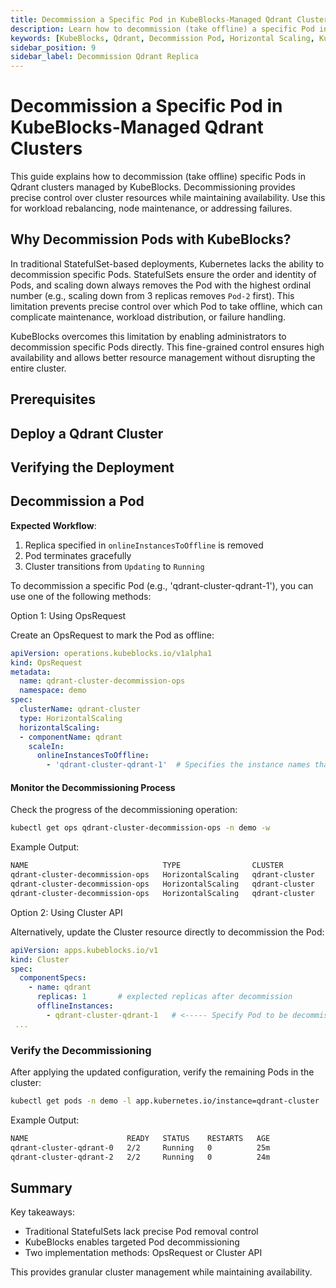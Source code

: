 ```yaml
---
title: Decommission a Specific Pod in KubeBlocks-Managed Qdrant Clusters
description: Learn how to decommission (take offline) a specific Pod in a Qdrant cluster managed by KubeBlocks.
keywords: [KubeBlocks, Qdrant, Decommission Pod, Horizontal Scaling, Kubernetes]
sidebar_position: 9
sidebar_label: Decommission Qdrant Replica
---
```





# Decommission a Specific Pod in KubeBlocks-Managed Qdrant Clusters

This guide explains how to decommission (take offline) specific Pods in Qdrant clusters managed by KubeBlocks. Decommissioning provides precise control over cluster resources while maintaining availability. Use this for workload rebalancing, node maintenance, or addressing failures.

## Why Decommission Pods with KubeBlocks?

In traditional StatefulSet-based deployments, Kubernetes lacks the ability to decommission specific Pods. StatefulSets ensure the order and identity of Pods, and scaling down always removes the Pod with the highest ordinal number (e.g., scaling down from 3 replicas removes `Pod-2` first). This limitation prevents precise control over which Pod to take offline, which can complicate maintenance, workload distribution, or failure handling.

KubeBlocks overcomes this limitation by enabling administrators to decommission specific Pods directly. This fine-grained control ensures high availability and allows better resource management without disrupting the entire cluster.

## Prerequisites


<Prerequisites />

## Deploy a Qdrant Cluster


<CreateCluster />

## Verifying the Deployment


<VerifyCluster />

## Decommission a Pod

**Expected Workflow**:

1. Replica specified in `onlineInstancesToOffline` is removed
2. Pod terminates gracefully
3. Cluster transitions from `Updating` to `Running`

To decommission a specific Pod (e.g., 'qdrant-cluster-qdrant-1'), you can use one of the following methods:

<Tabs>

  <TabItem value="opsRequest" label="OpsRequest API" default>

  Option 1: Using OpsRequest

  Create an OpsRequest to mark the Pod as offline:

  ```yaml
  apiVersion: operations.kubeblocks.io/v1alpha1
  kind: OpsRequest
  metadata:
    name: qdrant-cluster-decommission-ops
    namespace: demo
  spec:
    clusterName: qdrant-cluster
    type: HorizontalScaling
    horizontalScaling:
    - componentName: qdrant
      scaleIn:
        onlineInstancesToOffline:
          - 'qdrant-cluster-qdrant-1'  # Specifies the instance names that need to be taken offline
  ```

  #### Monitor the Decommissioning Process
  Check the progress of the decommissioning operation:

  ```bash
  kubectl get ops qdrant-cluster-decommission-ops -n demo -w
  ```
  Example Output:

  ```bash
NAME                              TYPE                CLUSTER          STATUS    PROGRESS   AGE
qdrant-cluster-decommission-ops   HorizontalScaling   qdrant-cluster   Running   0/1        8s
qdrant-cluster-decommission-ops   HorizontalScaling   qdrant-cluster   Running   1/1        31s
qdrant-cluster-decommission-ops   HorizontalScaling   qdrant-cluster   Succeed   1/1        31s
  ```

  </TabItem>

  <TabItem value="ClusterAPI" label="Cluster API">

  Option 2: Using Cluster API

  Alternatively, update the Cluster resource directly to decommission the Pod:

  ```yaml
  apiVersion: apps.kubeblocks.io/v1
  kind: Cluster
  spec:
    componentSpecs:
      - name: qdrant
        replicas: 1       # explected replicas after decommission
        offlineInstances:
          - qdrant-cluster-qdrant-1   # <----- Specify Pod to be decommissioned
   ...
  ```
  </TabItem>

</Tabs>

### Verify the Decommissioning

After applying the updated configuration, verify the remaining Pods in the cluster:
```bash
kubectl get pods -n demo -l app.kubernetes.io/instance=qdrant-cluster
```

Example Output:
```bash
NAME                      READY   STATUS    RESTARTS   AGE
qdrant-cluster-qdrant-0   2/2     Running   0          25m
qdrant-cluster-qdrant-2   2/2     Running   0          24m
```

## Summary
Key takeaways:
- Traditional StatefulSets lack precise Pod removal control
- KubeBlocks enables targeted Pod decommissioning
- Two implementation methods: OpsRequest or Cluster API

This provides granular cluster management while maintaining availability.
